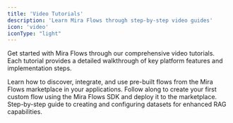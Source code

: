 ```yaml
---
title: 'Video Tutorials'
description: 'Learn Mira Flows through step-by-step video guides'
icon: 'video'
iconType: "light"
---
```


Get started with Mira Flows through our comprehensive video tutorials. Each tutorial provides a detailed walkthrough of key platform features and implementation steps.

<CardGroup cols={3}>
  <Card title="Using Marketplace Flows" icon="play" href="https://youtu.be/9Uqrz-_7Qsw">
    Learn how to discover, integrate, and use pre-built flows from the Mira Flows marketplace in your applications.
  </Card>

  <Card title="Building Elemental Flows" icon="play" href="https://youtu.be/S-iSE04gwNQ">
    Follow along to create your first custom flow using the Mira Flows SDK and deploy it to the marketplace.
  </Card>

  <Card title="Dataset Configuration" icon="play" href="https://youtu.be/xs2gNPx_XNw">
    Step-by-step guide to creating and configuring datasets for enhanced RAG capabilities.
  </Card>
</CardGroup>